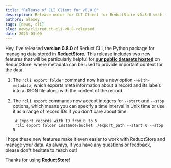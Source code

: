 ```yaml
---
title: "Release of CLI Client for v0.8.0"
description: Release notes for CLI Client for ReductStore v0.8.0 with improved rcli export command.
authors: alexey
tags: [news, cli]
slug: news/cli/reduct-cli-v0_8-released
date: 2023-03-09
---
```



Hey, I've released **version 0.8.0** of Reduct CLI, the
Python package for managing data stored in [**ReductStore**](https://www.reduct.store/). This release includes two new
features that will be particularly helpful for [**our public datasets hosted**](https://play.reduct.store) on ReductStore, where metadata can be used
to provide important context for the data.

1. The `rcli export folder` command now has a new option `--with-metadata`, which exports meta information about a
   record and its labels into a JSON file along with the content of the record.

2. The `rcli export` commands now accept integers for `--start` and `--stop` options, which means you can specify a time
   interval in Unix time or use it as a range of record IDs if you don't care about time:

   ```
    # Export records with ID from 0 to 5 
    rcli export folder instance/bucket ./export_path --start 0 --stop 5
   ```


I hope these new features make it even easier to work with ReductStore and manage your data. As always, if you have any
questions or feedback, please don't hesitate to reach out! 

Thanks for using [**ReductStore**](https://www.reduct.store)!
